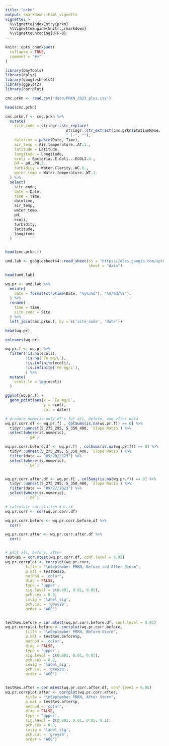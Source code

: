 ```yaml
---
title: "prkn"
output: rmarkdown::html_vignette
vignette: >
  %\VignetteIndexEntry{prkn}
  %\VignetteEngine{knitr::rmarkdown}
  %\VignetteEncoding{UTF-8}
---
```


```r
knitr::opts_chunk$set(
  collapse = TRUE,
  comment = "#>"
)
```

```r
library(bayTools)
library(dplyr)
library(googlesheets4)
library(ggplot2)
library(corrplot)

cmc.prkn <- read.csv('data/PRKN_2023_plus.csv')

head(cmc.prkn)

cmc.prkn.f <- cmc.prkn %>%
  mutate(
    site_code = stringr::str_replace(
                           stringr::str_extract(cmc.prkn$StationName, '([^-]+)(?:-)[0-9]{1,2}'),
                           " |-", ""),
    datetime = paste(Date, Time),
    air_temp = Air.temperature..AT.1.,
    latitude = Latitude,
    longitude = Longitude,
    ecoli = Bacteria..E.Coli...ECOLI.4.,
    pH = pH..PH.3.,
    turbidity = Water.Clarity..WC.6.,
    water_temp = Water.temperature..WT.1.
  ) %>%
  select(
    site_code,
    date = Date,
    time = Time,
    datetime,
    air_temp,
    water_temp,
    pH,
    ecoli,
    turbidity,
    latitude,
    longitude
  )


head(cmc.prkn.f)

umd.lab <- googlesheets4::read_sheet(ss = "https://docs.google.com/spreadsheets/d/17CMguyAioEv3_qEkUUXe67UbBmJ6ACnNxCKu3W2kmx0/edit#gid=0",
                                     sheet = "data")

head(umd.lab)

wq.pr <- umd.lab %>%
  mutate(
    date = format(strptime(Date, "%y%m%d"), "%m/%d/%Y"),
  ) %>%
  rename(
    time = Time,
    site_code = Site
  ) %>%
  left_join(cmc.prkn.f, by = c('site_code', 'date'))

head(wq.pr)

colnames(wq.pr)

wq.pr.f <- wq.pr %>%
  filter(!is.na(ecoli),
         !is.na(`Fe mg/L`),
         !is.infinite(ecoli),
         !is.infinite(`Fe mg/L`),
         ) %>%
  mutate(
    ecoli_ln = log(ecoli)
  )

ggplot(wq.pr.f) +
  geom_point(aes(x = `Fe mg/L`,
                 y = ecoli,
                 col = date))

# prepare numeric-only df's for all, before, and after data
wq.pr.corr.df <- wq.pr.f[ , colSums(is.na(wq.pr.f)) == 0] %>%
  tidyr::unnest(S_275_295, S_350_400, `Slope Ratio`) %>%
  select(where(is.numeric),
         -`G#`)

wq.pr.corr.before.df <- wq.pr.f[ , colSums(is.na(wq.pr.f)) == 0] %>%
  tidyr::unnest(S_275_295, S_350_400, `Slope Ratio`) %>%
  filter(date == "09/20/2023") %>%
  select(where(is.numeric),
         -`G#`)


wq.pr.corr.after.df <- wq.pr.f[ , colSums(is.na(wq.pr.f)) == 0] %>%
  tidyr::unnest(S_275_295, S_350_400, `Slope Ratio`) %>%
  filter(date == "09/27/2023") %>%
  select(where(is.numeric),
         -`G#`)

# calculate correlation matrix
wq.pr.corr <- cor(wq.pr.corr.df)

wq.pr.corr.before <- wq.pr.corr.before.df %>%
  cor()

wq.pr.corr.after <- wq.pr.corr.after.df %>%
  cor()


# plot all, before, after
testRes = cor.mtest(wq.pr.corr.df, conf.level = 0.95)
wq.pr.corrplot <- corrplot(wq.pr.corr,
         title = "\nSeptember PRKN, Before and After Storm",
         p.mat = testRes$p,
         method = 'color',
         diag = FALSE,
         type = 'upper',
         sig.level = c(0.001, 0.01, 0.05),
         pch.cex = 0.9,
         insig = 'label_sig',
         pch.col = 'grey20',
         order = 'AOE')


testRes.before = cor.mtest(wq.pr.corr.before.df, conf.level = 0.95)
wq.pr.corrplot.before <- corrplot(wq.pr.corr.before,
         title = "\nSeptember PRKN, Before Storm",
         p.mat = testRes.before$p,
         method = 'color',
         diag = FALSE,
         type = 'upper',
         sig.level = c(0.001, 0.01, 0.05),
         pch.cex = 0.9,
         insig = 'label_sig',
         pch.col = 'grey20',
         order = 'AOE')


testRes.after = cor.mtest(wq.pr.corr.after.df, conf.level = 0.95)
wq.pr.corrplot.after <- corrplot(wq.pr.corr.after,
         title = "\nSeptember PRKN, After Storm",
         p.mat = testRes.after$p,
         method = 'color',
         diag = FALSE,
         type = 'upper',
         sig.level = c(0.001, 0.01, 0.05, 0.1),
         pch.cex = 0.9,
         insig = 'label_sig',
         pch.col = 'grey20',
         order = 'AOE')

```
